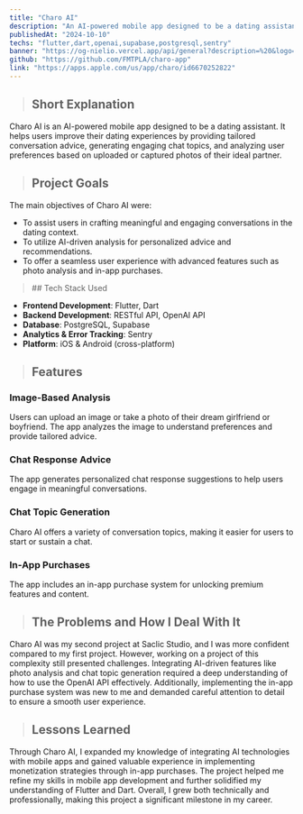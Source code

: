 ```yaml
---
title: "Charo AI"
description: "An AI-powered mobile app designed to be a dating assistant. It helps users improve their dating experiences by providing tailored conversation advice, generating engaging chat topics, and analyzing user preferences."
publishedAt: "2024-10-10"
techs: "flutter,dart,openai,supabase,postgresql,sentry"
banner: "https://og-nielio.vercel.app/api/general?description=%20&logo=https%3A%2F%2Fog-nielio.vercel.app%2Fimages%2Flogo.png&logoWidth=150&siteName=Charo%20AI&theme=dark"
github: "https://github.com/FMTPLA/charo-app"
link: "https://apps.apple.com/us/app/charo/id6670252822"
---
```


> ## Short Explanation

Charo AI is an AI-powered mobile app designed to be a dating assistant. It helps users improve their dating experiences 
by providing tailored conversation advice, generating engaging chat topics, and analyzing user preferences based on 
uploaded or captured photos of their ideal partner.

> ## Project Goals

The main objectives of Charo AI were:

- To assist users in crafting meaningful and engaging conversations in the dating context.
- To utilize AI-driven analysis for personalized advice and recommendations.
- To offer a seamless user experience with advanced features such as photo analysis and in-app purchases.

<blockquote className="with-icons">
   ## Tech Stack Used
   <div className="not-prose mt-2">
      <TechIcons techs={["flutter","dart","openai","supabase","postgresql"]} />
   </div>
</blockquote>

- **Frontend Development**: Flutter, Dart
- **Backend Development**: RESTful API, OpenAI API
- **Database**: PostgreSQL, Supabase
- **Analytics & Error Tracking**: Sentry
- **Platform**: iOS & Android (cross-platform)

> ## Features

### Image-Based Analysis

Users can upload an image or take a photo of their dream girlfriend or boyfriend. The app analyzes the image to understand preferences and provide tailored advice.

### Chat Response Advice

The app generates personalized chat response suggestions to help users engage in meaningful conversations.

### Chat Topic Generation

Charo AI offers a variety of conversation topics, making it easier for users to start or sustain a chat.

### In-App Purchases

The app includes an in-app purchase system for unlocking premium features and content.

> ## The Problems and How I Deal With It

Charo AI was my second project at Saclic Studio, and I was more confident compared to my first project. However, 
working on a project of this complexity still presented challenges. Integrating AI-driven features like photo analysis 
and chat topic generation required a deep understanding of how to use the OpenAI API effectively. Additionally, 
implementing the in-app purchase system was new to me and demanded careful attention to detail to ensure a smooth 
user experience.

> ## Lessons Learned

Through Charo AI, I expanded my knowledge of integrating AI technologies with mobile apps and gained valuable experience 
in implementing monetization strategies through in-app purchases. The project helped me refine my skills in mobile app
development and further solidified my understanding of Flutter and Dart. Overall, I grew both technically and 
professionally, making this project a significant milestone in my career.
